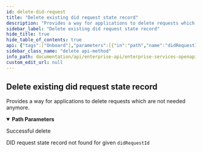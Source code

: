 ```yaml
---
id: delete-did-request
title: "Delete existing did request state record"
description: "Provides a way for applications to delete requests which are not needed anymore."
sidebar_label: "Delete existing did request state record"
hide_title: true
hide_table_of_contents: true
api: {"tags":["Onboard"],"parameters":[{"in":"path","name":"didRequestId","required":true,"description":"id field from DID request state record","schema":{"type":"string"}}],"operationId":"deleteDidRequest","description":"Provides a way for applications to delete requests which are not needed anymore.","responses":{"200":{"description":"Successful delete"},"404":{"description":"DID request state record not found for given `didRequestId`"}},"method":"delete","path":"/onboard/did-requests/{didRequestId}","servers":[{"url":"https://k8s-dev.atalaprism.io/enterprise","description":"Development server"},{"url":"http://localhost:{port}","description":"Local server","variables":{"port":{"default":"8070"}}}],"security":[{"ApiKey":[]}],"securitySchemes":{"ApiKey":{"type":"apiKey","in":"header","name":"apikey"}},"info":{"title":"Enterprise Services OpenAPI specification","description":"Enterprise Services complements basic services offered by the Prism Agent. \nCurrently two products are part of this suite: __Onboard__ and \n__Authenticate__.\n\n__Onboard product__ enables organisations to request and get a DID from \nanother party. It is about onboarding people towards SSI based systems. The \nprocess happens out-of-band, meaning no DIDComm messaging is utilised. \nAcquired DID could be used to trigger various SSI based services such as \nauthentication with DID.\n\nOnboard flow:\n\n* Inviting party creates a DID request.\n* DID request is encoded, usually as a QR code or deep link, and sent to the\nother party over appropriate channel depending on the use case. \n* Receiving party uses their wallet to scan/receive DID request.\n* New DID is created by the wallet and sent back to the `onboardEndpoint` \nstated in DID request.\n* Inviting party binds received did with its system context, ie. with userId\n\n__Authenticate product__ enables authenticating users and things based on \nDIDs they control. This product offers APIs to create and track the state of \nan authentication challenge, which is sent to an authenticating party.\n\nAuthenticate flow:\n* Authentication challenge is created.\n* Challenge is encoded and sent to the other party over appropriate channel \ndepending on the use case. \n* Party which receives the challenge, needs to sign the `nonce` and to submit \n`signature` and `did` containing corresponding authentication public key to \nthe `submissionEndpoint` for verification.\n* Signature is verified and challenge state is updated accordingly.\n* Application can check if submitted signature is valid and if used did is \nknown, and act upon it. \n\nAuthentication challenge session is time constrained and has defined \nexpiration time.\n\nApplication has to acquire a DID and to bind it to its system context before \nor during authentication flow. Onboard product could be used for that purpose.\n\nWallets could use `did:peer` and `did:prism` for the time being.\n","version":"0.7.0"},"postman":{"name":"Delete existing did request state record","description":{"content":"Provides a way for applications to delete requests which are not needed anymore.","type":"text/plain"},"url":{"path":["onboard","did-requests",":didRequestId"],"host":["{{baseUrl}}"],"query":[],"variable":[{"disabled":false,"description":{"content":"(Required) id field from DID request state record","type":"text/plain"},"type":"any","value":"","key":"didRequestId"}]},"method":"DELETE"}}
sidebar_class_name: "delete api-method"
info_path: documentation/api/enterprise-api/enterprise-services-openapi-specification
custom_edit_url: null
---
```



## Delete existing did request state record



Provides a way for applications to delete requests which are not needed anymore.

<details style={{"marginBottom":"1rem"}} data-collapsed={false} open={true}><summary style={{}}><strong>Path Parameters</strong></summary><div><ul><ParamsItem className={"paramsItem"} param={{"in":"path","name":"didRequestId","required":true,"description":"id field from DID request state record","schema":{"type":"string"}}}></ParamsItem></ul></div></details><div><ApiTabs><TabItem label={"200"} value={"200"}><div>

Successful delete

</div><div></div></TabItem><TabItem label={"404"} value={"404"}><div>

DID request state record not found for given `didRequestId`

</div><div></div></TabItem></ApiTabs></div>
      